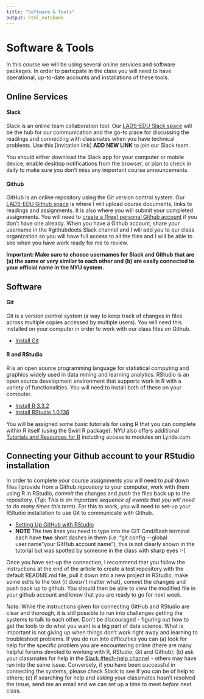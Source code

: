 ```yaml
---
title: "Software & Tools"
output: html_notebook
---
```


# Software & Tools
In this course we will be using several online services and software packages. In order to particpate in the class you will need to have operational, up-to-date accounts and installations of these tools.

## Online Services

#### Slack
Slack is an online team collaboration tool. Our [LADS-EDU Slack space](https://ladsedu.slack.com) will be the hub for our communication and the go-to place for discussing the readings and connecting with classmates when you have technical problems. Use this [invitation link] **ADD NEW LINK** to join our Slack team. 

You should either download the Slack app for your computer or mobile device, enable desktop notifications from the browser, or plan to check in daily to make sure you don't miss any important course announcements.

#### Github
GitHub is an online repository using the Git version control system. Our [LADS-EDU Github space](https://github.com/learninganalytics-datascience-edu) is where I will upload course documents, links to readings and assignments. It is also where you will submit your completed assignments. You will need to [create a (free) personal Github account](https://github.com/join?source=header) if you don't have one already. When you have a Github account, share your username in the #githubdeets Slack channel and I will add you to our class organization so you will have full access to all the files and I will be able to see when you have work ready for me to review.

**Important: Make sure to choose usernames for Slack and Github that are (a) the same or very similar to each other and (b) are easily connected to your official name in the NYU system.**

## Software

#### Git
Git is a version control system (a way to keep track of changes in files across multiple copies accessed by multiple users). You will need this installed on your computer in order to work with our class files on Github.

  + [Install Git](https://git-scm.com/downloads)
  
#### R and RStudio
R is an open source programming language for statistical computing and graphics widely used in data mining and learning analytics. RStudio is an open source development environment that supports work in R with a variety of functionalities. You will need to install both of these on your computer.

  + [Install R 3.3.2](https://cran.rstudio.com/)
  + [Install RStudio 1.0.136](https://www.rstudio.com/)

You will be assigned some basic tutorials for using R that you can complete within R itself (using the Swirl R package). NYU also offers additional [Tutorials and Resources for R](http://guides.nyu.edu/r) including access to modules on Lynda.com.
  
## Connecting your Github account to your RStudio installation 
In order to complete your course assignments you will need to *pull* down files I provide from a Github *repository* to your computer, work with them using R in RStudio, *commit* the changes and *push* the files back up to the repository. (*Tip: This is an important sequence of events that you will need to do many times this term*). For this to work, you will need to set-up your RStudio installation to use Git to communicate with Github. 

  + [Setting Up GitHub with RStudio](http://www.molecularecologist.com/2013/11/using-github-with-r-and-rstudio/)
  + **NOTE** The two lines you need to type into the GIT Cmd/Bash terminal each have **two** short dashes in them (i.e. "git config –-global user.name "your GitHub account name"), this is not clearly shown in the tutorial but was spotted by someone in the class with sharp eyes :-)
  
Once you have set-up the connection, I recommend that you follow the instructions at the end of the article to create a test repository with the default README.md file, pull it down into a new project in RStudio, make some edits to the text (it doesn't matter what), commit the changes and push back up to github. You should then be able to view the modified file in your github account and know that you are ready to go for next week.

*Note*: While the instructions given for connecting GitHub and RStudio are clear and thorough, it is still possible to run into challenges getting the systems to talk to each other. Don't be discouraged -  figuring out how to get the tools to do what you want is a big part of data science. What is important is not giving up when things don't work right away and learning to troubleshoot problems. If you do run into difficulties you can (a) look for help for the specific problem you are encountering online (there are many helpful forums devoted to working with R, RStudio, Git and Github); (b) ask your classmates for help in the [Slack #tech-help channel](https://ladsedu.slack.com/messages/tech-help/) - others may have run into the same issue. Conversely, if you have been successful in connecting the systems, please check Slack to see if you can be of help to others; (c) if searching for help and asking your classmates hasn't resolved the issue, send me an email and we can set up a time to meet *before* next class. 
